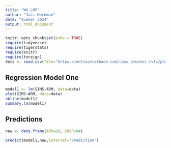 ```yaml
---
title: "WU_LMP"
author: "Jaci Heckman"
date: "Summer 2024"
output: html_document
---
```


```r
knitr::opts_chunk$set(echo = TRUE)
require(tidyverse)
require(tigerstats)
require(knitr)
require(foreign)
data <- read.csv(file="https://onlinestatbook.com/case_studies_rvls/physical_strength/data.txt",sep="",header=TRUE)
```

## Regression Model One

```r
model1 <- lm(SIMS~ARM, data=data)
plot(SIMS~ARM, data=data)
abline(model1)
summary.lm(model1)
```

## Predictions

```r
new <- data.frame(ARM=88, GRIP=94)
```

```r
predict(model1,new,interval="prediction")
```
  

